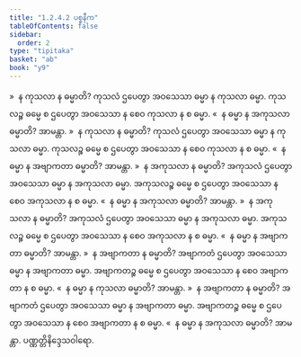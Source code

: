 ```yaml
---
title: "1.2.4.2 ပစ္စနီက"
tableOfContents: false
sidebar:
  order: 2
type: "tipitaka"
basket: "ab"
book: "y9"
---
```



<DynamicBreadcrumb />

<Division number="30" book="y9" e="ch" v="35" p="7">

<Paragraph number="153" book="y9">
»  န ကုသလာ န ဓမ္မာတိ?
</Paragraph>

<Paragraph number="154" book="y9">
ကုသလံ ဌပေတွာ အဝသေသာ ဓမ္မာ န ကုသလာ ဓမ္မာ. ကုသလဉ္စ ဓမ္မေ စ ဌပေတွာ အဝသေသာ န စေဝ ကုသလာ န စ ဓမ္မာ.
</Paragraph>

<Paragraph number="155" book="y9">
«  န ဓမ္မာ န အကုသလာ ဓမ္မာတိ? အာမန္တာ.
</Paragraph>

<Paragraph number="156" book="y9">
»  န ကုသလာ န ဓမ္မာတိ?
</Paragraph>

<Paragraph number="157" book="y9">
ကုသလံ ဌပေတွာ အဝသေသာ ဓမ္မာ န ကုသလာ ဓမ္မာ. ကုသလဉ္စ ဓမ္မေ စ ဌပေတွာ အဝသေသာ န စေဝ ကုသလာ န စ ဓမ္မာ.
</Paragraph>

<Paragraph number="158" book="y9">
«  န ဓမ္မာ န အဗျာကတာ ဓမ္မာတိ? အာမန္တာ.
</Paragraph>

</Division>
<Division number="31" book="y9" e="ch" v="35" p="7">

<Paragraph number="159" book="y9">
»  န အကုသလာ န ဓမ္မာတိ?
</Paragraph>

<Paragraph number="160" book="y9">
အကုသလံ ဌပေတွာ အဝသေသာ ဓမ္မာ န အကုသလာ ဓမ္မာ. အကုသလဉ္စ ဓမ္မေ စ ဌပေတွာ အဝသေသာ န စေဝ အကုသလာ န စ ဓမ္မာ.
</Paragraph>

<Paragraph number="161" book="y9">
«  န ဓမ္မာ န အကုသလာ ဓမ္မာတိ? အာမန္တာ.
</Paragraph>

<Paragraph number="162" book="y9">
»  န အကုသလာ န ဓမ္မာတိ?
</Paragraph>

<Paragraph number="163" book="y9">
အကုသလံ ဌပေတွာ အဝသေသာ ဓမ္မာ န အကုသလာ ဓမ္မာ. အကုသလဉ္စ ဓမ္မေ စ ဌပေတွာ အဝသေသာ န စေဝ အကုသလာ န စ ဓမ္မာ.
</Paragraph>

<Paragraph number="164" book="y9">
«  န ဓမ္မာ န အဗျာကတာ ဓမ္မာတိ? အာမန္တာ.
</Paragraph>

</Division>
<Division number="32" book="y9" e="ch" v="35" p="7">

<Paragraph number="165" book="y9">
»  န အဗျာကတာ န ဓမ္မာတိ?
</Paragraph>

<Paragraph number="166" book="y9">
အဗျာကတံ ဌပေတွာ အဝသေသာ ဓမ္မာ န အဗျာကတာ ဓမ္မာ. အဗျာကတဉ္စ ဓမ္မေ စ ဌပေတွာ အဝသေသာ န စေဝ အဗျာကတာ န စ ဓမ္မာ.
</Paragraph>

<Paragraph number="167" book="y9">
«  န ဓမ္မာ န ကုသလာ ဓမ္မာတိ? အာမန္တာ.
</Paragraph>

<Paragraph number="168" book="y9">
»  န အဗျာကတာ န ဓမ္မာတိ?
</Paragraph>

<Paragraph number="169" book="y9">
အဗျာကတံ ဌပေတွာ အဝသေသာ ဓမ္မာ န အဗျာကတာ ဓမ္မာ. အဗျာကတဉ္စ ဓမ္မေ စ ဌပေတွာ အဝသေသာ န စေဝ အဗျာကတာ န စ ဓမ္မာ.
</Paragraph>

<Paragraph number="170" book="y9">
«  န ဓမ္မာ န အကုသလာ ဓမ္မာတိ? အာမန္တာ.

</Paragraph>
</Division>

<Paragraph number="171" type="center" book="y9">
ပဏ္ဏတ္တိနိဒ္ဒေသဝါရော.
</Paragraph>